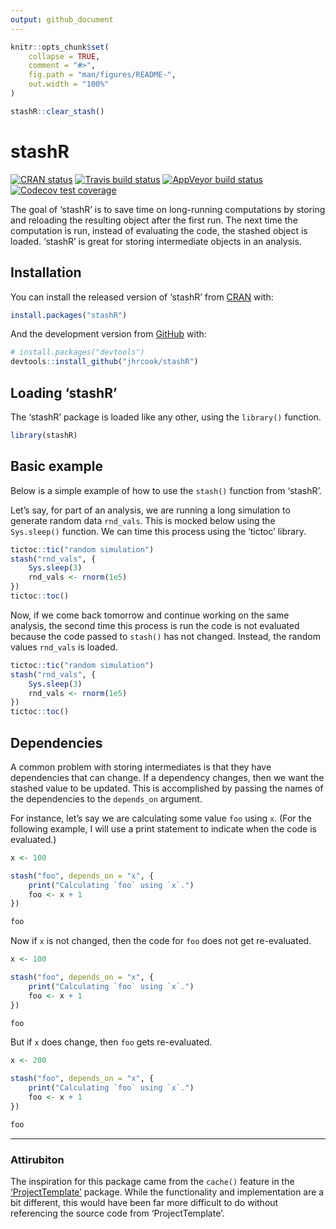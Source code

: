 ```yaml
---
output: github_document
---
```


<!-- README.md is generated from README.Rmd. Please edit that file -->

```r
knitr::opts_chunk$set(
    collapse = TRUE,
    comment = "#>",
    fig.path = "man/figures/README-",
    out.width = "100%"
)

stashR::clear_stash()
```

# stashR

<!-- badges: start -->
[![CRAN status](https://www.r-pkg.org/badges/version/stashR)](https://CRAN.R-project.org/package=stashR)
[![Travis build status](https://travis-ci.org/jhrcook/stashR.svg?branch=master)](https://travis-ci.org/jhrcook/stashR)
[![AppVeyor build status](https://ci.appveyor.com/api/projects/status/github/jhrcook/stashR?branch=master&svg=true)](https://ci.appveyor.com/project/jhrcook/stashR)
[![Codecov test coverage](https://codecov.io/gh/jhrcook/stashR/branch/master/graph/badge.svg)](https://codecov.io/gh/jhrcook/stashR?branch=master)
<!-- badges: end -->

The goal of 'stashR' is to save time on long-running computations by storing and reloading the resulting object after the first run.
The next time the computation is run, instead of evaluating the code, the stashed object is loaded.
'stashR' is great for storing intermediate objects in an analysis.

## Installation

You can install the released version of 'stashR' from [CRAN](https://CRAN.R-project.org) with:

``` r
install.packages("stashR")
```

And the development version from [GitHub](https://github.com/jhrcook/stashR) with:

``` r
# install.packages("devtools")
devtools::install_github("jhrcook/stashR")
```
## Loading 'stashR'

The 'stashR' package is loaded like any other, using the `library()` function.

```r
library(stashR)
```

## Basic example

Below is a simple example of how to use the `stash()` function from 'stashR'.

Let's say, for part of an analysis, we are running a long simulation to generate random data `rnd_vals`.
This is mocked below using the `Sys.sleep()` function.
We can time this process using the 'tictoc' library.

```r
tictoc::tic("random simulation")
stash("rnd_vals", {
    Sys.sleep(3)
    rnd_vals <- rnorm(1e5)
})
tictoc::toc()
```

Now, if we come back tomorrow and continue working on the same analysis, the second time this process is run the code is not evaluated because the code passed to `stash()` has not changed.
Instead, the random values `rnd_vals` is loaded.

```r
tictoc::tic("random simulation")
stash("rnd_vals", {
    Sys.sleep(3)
    rnd_vals <- rnorm(1e5)
})
tictoc::toc()
```

## Dependencies

A common problem with storing intermediates is that they have dependencies that can change.
If a dependency changes, then we want the stashed value to be updated.
This is accomplished by passing the names of the dependencies to the `depends_on` argument.

For instance, let's say we are calculating some value `foo` using `x`.
(For the following example, I will use a print statement to indicate when the code is evaluated.)

```r
x <- 100

stash("foo", depends_on = "x", {
    print("Calculating `foo` using `x`.")
    foo <- x + 1
})

foo
```

Now if `x` is not changed, then the code for `foo` does not get re-evaluated.

```r
x <- 100

stash("foo", depends_on = "x", {
    print("Calculating `foo` using `x`.")
    foo <- x + 1
})

foo
```

But if `x` does change, then `foo` gets re-evaluated.

```r
x <- 200

stash("foo", depends_on = "x", {
    print("Calculating `foo` using `x`.")
    foo <- x + 1
})

foo
```

---

### Attirubiton

The inspiration for this package came from the `cache()` feature in the ['ProjectTemplate'](http://projecttemplate.net/index.html) package.
While the functionality and implementation are a bit different, this would have been far more difficult to do without referencing the source code from 'ProjectTemplate'.
